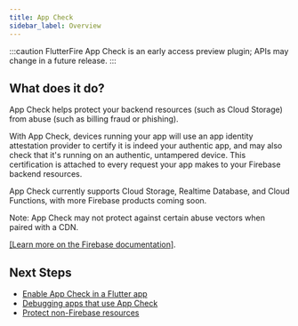 ```yaml
---
title: App Check
sidebar_label: Overview
---
```


:::caution
FlutterFire App Check is an early access preview plugin; APIs may change in a future release.
:::

## What does it do?

App Check helps protect your backend resources (such as Cloud Storage) from
abuse (such as billing fraud or phishing).

With App Check, devices running your app will use an app identity attestation
provider to certify it is indeed your authentic app, and may also check that it's
running on an authentic, untampered device. This certification is attached to every
request your app makes to your Firebase backend resources.

App Check currently supports Cloud Storage, Realtime Database, and Cloud
Functions, with more Firebase products coming soon.

Note: App Check may not protect against certain abuse vectors when paired
with a CDN.

[[Learn more on the Firebase documentation]](https://firebase.google.com/docs/app-check).

<YouTube id="Fjj4fmr2t04" />

## Next Steps

- [Enable App Check in a Flutter app](https://firebase.flutter.dev/docs/app-check/default-providers)
- [Debugging apps that use App Check](https://firebase.flutter.dev/docs/app-check/debug-provider)
- [Protect non-Firebase resources](https://firebase.flutter.dev/docs/app-check/custom-resource)
